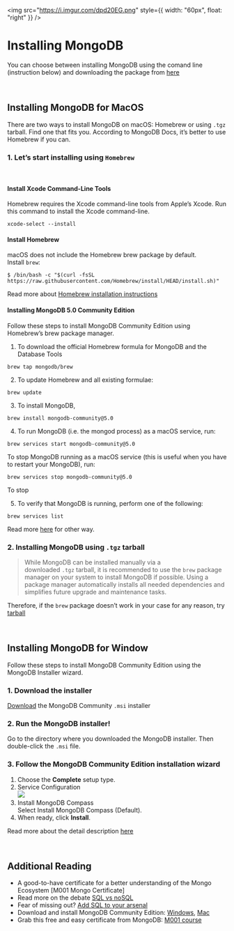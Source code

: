 <img
src="https://i.imgur.com/dpd20EG.png"
style={{ width: "60px", float: "right" }}
/>

# Installing MongoDB

You can choose between installing MongoDB using the comand line (instruction below) and downloading the package from <a href="https://www.mongodb.com/try/download/community" target="_blank">here</a>

<br/>

## Installing MongoDB for MacOS

There are two ways to install MongoDB on macOS: Homebrew or using `.tgz` tarball. Find one that fits you. According to MongoDB Docs, it’s better to use Homebrew if you can.

### 1. Let’s start installing using `Homebrew`

<br/>

#### Install Xcode Command-Line Tools

Homebrew requires the Xcode command-line tools from Apple’s Xcode. Run this command to install the Xcode command-line.

```
xcode-select --install
```

#### Install Homebrew

macOS does not include the Homebrew brew package by default.  
Install `brew`:

```
$ /bin/bash -c "$(curl -fsSL https://raw.githubusercontent.com/Homebrew/install/HEAD/install.sh)"
```

Read more about <a href="https://brew.sh/#install" target="_blank">Homebrew installation instructions</a>

#### Installing MongoDB 5.0 Community Edition

Follow these steps to install MongoDB Community Edition using Homebrew’s brew package manager.

1.  To download the official Homebrew formula for MongoDB and the Database Tools

```
brew tap mongodb/brew
```

2.  To update Homebrew and all existing formulae:

```
brew update
```

3.  To install MongoDB,

```
brew install mongodb-community@5.0
```

4.  To run MongoDB (i.e. the mongod process) as a macOS service, run:

```
brew services start mongodb-community@5.0
```

To stop MongoDB running as a macOS service (this is useful when you have to restart your MongoDB), run:

```
brew services stop mongodb-community@5.0
```

To stop

5.  To verify that MongoDB is running, perform one of the following:

```
brew services list
```

Read more <a href="https://www.mongodb.com/docs/manual/tutorial/install-mongodb-on-os-x/" target="_blank">here</a> for other way.

### 2. Installing MongoDB using `.tgz` tarball

> While MongoDB can be installed manually via a downloaded `.tgz` tarball, it is recommended to use the `brew` package manager on your system to install MongoDB if possible. Using a package manager automatically installs all needed dependencies and simplifies future upgrade and maintenance tasks.

Therefore, if the `brew` package doesn’t work in your case for any reason, try <a href="https://www.mongodb.com/docs/manual/tutorial/install-mongodb-on-os-x-tarball/" target="_blank">tarball</a>

<br/>

## Installing MongoDB for Window

Follow these steps to install MongoDB Community Edition using the MongoDB Installer wizard.

### 1. Download the installer

<a href="https://www.mongodb.com/try/download/community?tck=docs_server" target="_blank">Download</a> the MongoDB Community `.msi` installer

### 2. Run the MongoDB installer!

Go to the directory where you downloaded the MongoDB installer. Then double-click the `.msi` file.

### 3. Follow the MongoDB Community Edition installation wizard

1.  Choose the **Complete** setup type.
2.  Service Configuration  
    ![](https://i.imgur.com/ywGYtBB.png)
3.  Install MongoDB Compass  
    Select Install MongoDB Compass (Default).
4.  When ready, click **Install**.

Read more about the detail description <a href="https://www.mongodb.com/docs/manual/tutorial/install-mongodb-on-windows/" target="_blank">here</a>

<br/>

## Additional Reading

-   A good-to-have certificate for a better understanding of the Mongo Ecosystem [M001 Mongo Certificate]
-   Read more on the debate <a href="https://www.guru99.com/sql-vs-nosql.html" target="_blank">SQL vs noSQL</a>
-   Fear of missing out? <a href="https://www.froglogic.com/blog/" target="_blank">Add SQL to your arsenal</a>
-   Download and install MongoDB Community Edition: <a href="https://docs.mongodb.com/manual/tutorial/install-mongodb-on-windows/)" target="_blank">Windows</a>, <a href="https://docs.mongodb.com/manual/tutorial/install-mongodb-on-os-x/)" target="_blank">Mac</a>
-   Grab this free and easy certificate from MongoDB: <a href="https://university.mongodb.com/courses/M001/about" target="_blank">M001 course</a>

<br/>
<br/>
<br/>